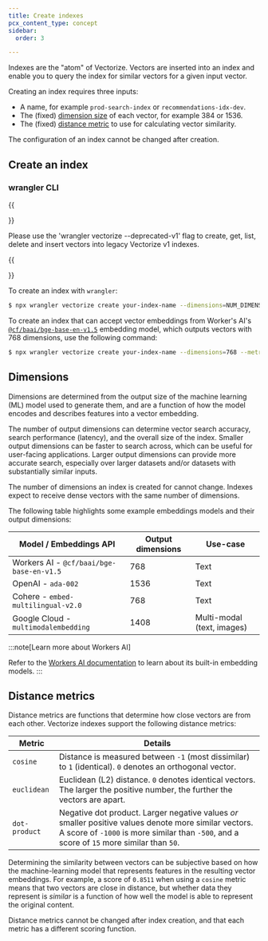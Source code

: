```yaml
---
title: Create indexes
pcx_content_type: concept
sidebar:
  order: 3

---
```



Indexes are the "atom" of Vectorize. Vectors are inserted into an index and enable you to query the index for similar vectors for a given input vector.

Creating an index requires three inputs:

* A name, for example `prod-search-index` or `recommendations-idx-dev`.
* The (fixed) [dimension size](#dimensions) of each vector, for example 384 or 1536.
* The (fixed) [distance metric](#distance-metrics) to use for calculating vector similarity.

The configuration of an index cannot be changed after creation.

## Create an index

### wrangler CLI

<Render file="vectorize-wrangler-version" />

{{<Aside type="note" header="Using Vectorize v1?">}}

Please use the 'wrangler vectorize --deprecated-v1' flag to create, get, list, delete and insert vectors into legacy Vectorize v1 indexes.

{{</Aside>}}

To create an index with `wrangler`:

```sh
$ npx wrangler vectorize create your-index-name --dimensions=NUM_DIMENSIONS --metric=SELECTED_METRIC
```

To create an index that can accept vector embeddings from Worker's AI's [`@cf/baai/bge-base-en-v1.5`](/workers-ai/models/#text-embeddings) embedding model, which outputs vectors with 768 dimensions, use the following command:

```sh
$ npx wrangler vectorize create your-index-name --dimensions=768 --metric=cosine
```

## Dimensions

Dimensions are determined from the output size of the machine learning (ML) model used to generate them, and are a function of how the model encodes and describes features into a vector embedding.

The number of output dimensions can determine vector search accuracy, search performance (latency), and the overall size of the index. Smaller output dimensions can be faster to search across, which can be useful for user-facing applications. Larger output dimensions can provide more accurate search, especially over larger datasets and/or datasets with substantially similar inputs.

The number of dimensions an index is created for cannot change. Indexes expect to receive dense vectors with the same number of dimensions.

The following table highlights some example embeddings models and their output dimensions:

| Model / Embeddings API                   | Output dimensions | Use-case                   |
| ---------------------------------------- | ----------------- | -------------------------- |
| Workers AI - `@cf/baai/bge-base-en-v1.5` | 768               | Text                       |
| OpenAI - `ada-002`                       | 1536              | Text                       |
| Cohere - `embed-multilingual-v2.0`       | 768               | Text                       |
| Google Cloud - `multimodalembedding`     | 1408              | Multi-modal (text, images) |

:::note[Learn more about Workers AI]

Refer to the [Workers AI documentation](/workers-ai/models/#text-embeddings) to learn about its built-in embedding models. 
:::

## Distance metrics

Distance metrics are functions that determine how close vectors are from each other. Vectorize indexes support the following distance metrics:

| Metric        | Details                                                                                                                                                                                            |
| ------------- | -------------------------------------------------------------------------------------------------------------------------------------------------------------------------------------------------- |
| `cosine`      | Distance is measured between `-1` (most dissimilar) to `1` (identical). `0` denotes an orthogonal vector.                                                                                          |
| `euclidean`   | Euclidean (L2) distance. `0` denotes identical vectors. The larger the positive number, the further the vectors are apart.                                                                         |
| `dot-product` | Negative dot product. Larger negative values *or* smaller positive values denote more similar vectors. A score of `-1000` is more similar than `-500`, and a score of `15` more similar than `50`. |

Determining the similarity between vectors can be subjective based on how the machine-learning model that represents features in the resulting vector embeddings. For example, a score of `0.8511` when using a `cosine` metric means that two vectors are close in distance, but whether data they represent is *similar* is a function of how well the model is able to represent the original content.

Distance metrics cannot be changed after index creation, and that each metric has a different scoring function.
